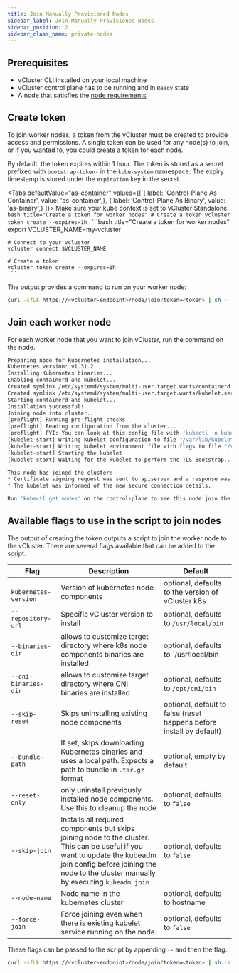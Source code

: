 ```yaml
---
title: Join Manually Provisioned Nodes
sidebar_label: Join Manually Provisioned Nodes
sidebar_position: 2
sidebar_class_name: private-nodes
---
```



<TenancySupport privateNodes="true" standalone="true"/>

## Prerequisites

- vCluster CLI installed on your local machine
- vCluster control plane has to be running and in `Ready` state
- A node that satisfies the [node requirements](./node-requirements)

## Create token

To join worker nodes, a token from the vCluster must be created to provide access and permissions. A single token
can be used for any node(s) to join, or if you wanted to, you could create a token for each node.

By default, the token expires within 1 hour. The token is stored as a secret prefixed with `bootstrap-token-` in the `kube-system` namespace.
The expiry timestamp is stored under the `expiration` key in the secret.

<Tabs
  defaultValue="as-container"
  values={[
    { label: 'Control-Plane As Container', value: 'as-container',},
    { label: 'Control-Plane As Binary', value: 'as-binary',}
  ]}>
  <TabItem value="as-binary">
    Make sure your kube context is set to vCluster Standalone.
    ```bash title="Create a token for worker nodes"
    # Create a token
    vcluster token create --expires=1h
    ```
  </TabItem>
  <TabItem value="as-container">
    ```bash title="Create a token for worker nodes"
    export VCLUSTER_NAME=my-vcluster

    # Connect to your vcluster
    vcluster connect $VCLUSTER_NAME

    # Create a token
    vcluster token create --expires=1h
    ```
  </TabItem>
</Tabs>

The output provides a command to run on your worker node:

```bash title="Example output from creating a token"
curl -sfLk https://<vcluster-endpoint>/node/join?token=<token> | sh -
```

## Join each worker node

For each worker node that you want to join vCluster, run the command on the node.

```bash title="Example output on worker node"
Preparing node for Kubernetes installation...
Kubernetes version: v1.31.2
Installing Kubernetes binaries...
Enabling containerd and kubelet...
Created symlink /etc/systemd/system/multi-user.target.wants/containerd.service → /etc/systemd/system/containerd.service.
Created symlink /etc/systemd/system/multi-user.target.wants/kubelet.service → /etc/systemd/system/kubelet.service.
Starting containerd and kubelet...
Installation successful!
Joining node into cluster...
[preflight] Running pre-flight checks
[preflight] Reading configuration from the cluster...
[preflight] FYI: You can look at this config file with 'kubectl -n kube-system get cm kubeadm-config -o yaml'
[kubelet-start] Writing kubelet configuration to file "/var/lib/kubelet/config.yaml"
[kubelet-start] Writing kubelet environment file with flags to file "/var/lib/kubelet/kubeadm-flags.env"
[kubelet-start] Starting the kubelet
[kubelet-start] Waiting for the kubelet to perform the TLS Bootstrap...

This node has joined the cluster:
* Certificate signing request was sent to apiserver and a response was received.
* The kubelet was informed of the new secure connection details.

Run 'kubectl get nodes' on the control-plane to see this node join the cluster.
```

## Available flags to use in the script to join nodes

The output of creating the token outputs a script to join the worker node to the vCluster. There are several flags available that can be added to the script.

| Flag | Description | Default |
| ---- | ----------- | ------- |
| `--kubernetes-version` | Version of kubernetes node components | optional, defaults to the version of vCluster k8s |
| `--repository-url` | Specific vCluster version to install | optional, defaults to `/usr/local/bin` |
| `--binaries-dir` | allows to customize target directory where k8s node components binaries are installed | optional, defaults to `/usr/local/bin |
| `--cni-binaries-dir` | allows to customize target directory where CNI binaries are installed | optional, defaults to `/opt/cni/bin` |
| `--skip-reset` | Skips uninstalling existing node components | optional, default to false (reset happens before install by default) |
| `--bundle-path` | If set, skips downloading Kubernetes binaries and uses a local path. Expects a path to bundle in `.tar.gz` format | optional, empty by default |
| `--reset-only` | only uninstall previously installed node components. Use this to cleanup the node | optional, defaults to `false` |
| `--skip-join` | Installs all required components but skips joining node to the cluster. This can be useful if you want to update the kubeadm join config before joining the node to the cluster manually by executing `kubeadm join` | optional, defaults to `false` |
| `--node-name` | Node name in the kubernetes cluster | optional, defaults to hostname |
| `--force-join` | Force joining even when there is existing kubelet service running on the node.  | optional, defaults to `false` |

These flags can be passed to the script by appending `--` and then the flag:

```bash title="Run join script with flags"
curl -sfLk https://<vcluster-endpoint>/node/join?token=<token> | sh -s -- --force-join
```